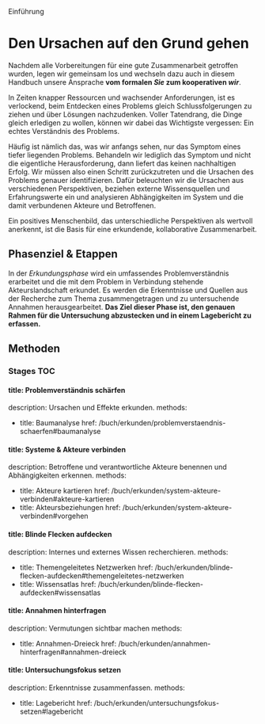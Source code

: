 Einführung



# Den Ursachen auf den Grund gehen

Nachdem alle Vorbereitungen für eine gute Zusammenarbeit getroffen wurden, legen wir gemeinsam los und wechseln dazu auch in diesem Handbuch unsere Ansprache **vom formalen _Sie_ zum kooperativen _wir_**.

In Zeiten knapper Ressourcen und wachsender Anforderungen, ist es verlockend, beim Entdecken eines Problems gleich Schlussfolgerungen zu ziehen und über Lösungen nachzudenken. Voller Tatendrang, die Dinge gleich erledigen zu wollen, können wir dabei das Wichtigste vergessen: Ein echtes Verständnis des Problems.

Häufig ist nämlich das, was wir anfangs sehen, nur das Symptom eines tiefer liegenden Problems. Behandeln wir lediglich das Symptom und nicht die eigentliche Herausforderung, dann liefert das keinen nachhaltigen Erfolg. Wir müssen also einen Schritt zurückzutreten und die Ursachen des Problems genauer identifizieren. Dafür beleuchten wir die Ursachen aus verschiedenen Perspektiven, beziehen externe Wissensquellen und Erfahrungswerte ein und analysieren Abhängigkeiten im System und die damit verbundenen Akteure und Betroffenen.

Ein positives Menschenbild, das unterschiedliche Perspektiven als wertvoll anerkennt, ist die Basis für eine erkundende, kollaborative Zusammenarbeit.

## Phasenziel & Etappen

In der _Erkundungsphase_ wird ein umfassendes Problemverständnis erarbeitet und die mit dem Problem in Verbindung stehende Akteurslandschaft erkundet. Es werden die Erkenntnisse und Quellen aus der Recherche zum Thema zusammengetragen und zu untersuchende Annahmen herausgearbeitet. **Das Ziel dieser Phase ist, den genauen Rahmen für die Untersuchung abzustecken und in einem Lagebericht zu erfassen.**


## Methoden

### Stages TOC



#### title: Problemverständnis schärfen

description: Ursachen und Effekte erkunden.
methods:
- title: Baumanalyse
	href: /buch/erkunden/problemverstaendnis-schaerfen#baumanalyse

#### title: Systeme & Akteure verbinden

description: Betroffene und verantwortliche Akteure benennen und Abhängigkeiten erkennen.
methods:
- title: Akteure kartieren
	href: /buch/erkunden/system-akteure-verbinden#akteure-kartieren
- title: Akteursbeziehungen
	href: /buch/erkunden/system-akteure-verbinden#vorgehen

#### title: Blinde Flecken aufdecken

description: Internes und externes Wissen recherchieren.
methods:
- title: Themengeleitetes Netzwerken
	href: /buch/erkunden/blinde-flecken-aufdecken#themengeleitetes-netzwerken
- title: Wissensatlas
	href: /buch/erkunden/blinde-flecken-aufdecken#wissensatlas


#### title: Annahmen hinterfragen

description: Vermutungen sichtbar machen
methods:
- title: Annahmen-Dreieck
	href: /buch/erkunden/annahmen-hinterfragen#annahmen-dreieck


#### title: Untersuchungsfokus setzen

description: Erkenntnisse zusammenfassen.
methods:
- title: Lagebericht
	href: /buch/erkunden/untersuchungsfokus-setzen#lagebericht

